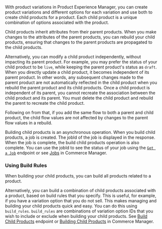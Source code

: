 With product variations in Product Experience Manager, you can create product variations and different options for each variation and use both to create child products for a product. Each child product is a unique combination of options associated with the product.

Child products inherit attributes from their parent products. When you make changes to the attributes of the parent products, you can rebuild your child products, ensuring that changes to the parent products are propagated to the child products.

Alternatively, you can modify a child product independently, without impacting its parent product. For example, you may prefer the status of your child product to be `live`, while keeping the parent product's status as `draft`. When you directly update a child product, it becomes independent of its parent product. In other words, any subsequent changes made to the parent product are not automatically reflected in the child product when you rebuild the parent product and its child products. Once a child product is independent of its parent, you cannot recreate the association between the child product and its parent. You must delete the child product and rebuild the parent to recreate the child product.

Following on from that, if you add the same flow to both a parent and child product, the child flow values are not affected by changes to the parent flow values in a rebuild.

Building child products is an asynchronous operation. When you build child products, a job is created. The jobId of the job is displayed in the response. When the job is complete, the build child products operation is also complete. You can use the jobId to see the status of your job using the [`Get a Job`](/docs/api/pxm/products/get-job) endpoint or see [Jobs](/docs/commerce-manager/product-experience-manager/jobs/) in Commerce Manager.

### Using Build Rules

When building your child products, you can build all products related to a product.

Alternatively, you can build a combination of child products associated with a product, based on build rules that you specify. This is useful, for example, if you have a variation option that you do not sell. This makes managing and building your child products quick and easy. You can do this using `build_rules`. `build_rules` are combinations of variation option IDs that you wish to include or exclude when building your child products. See [Build Child Products](/docs/api/pxm/products/build-child-products) endpoint or [Building Child Products](/docs/commerce-manager/product-experience-manager/variations/#building-child-products) in Commerce Manager.
